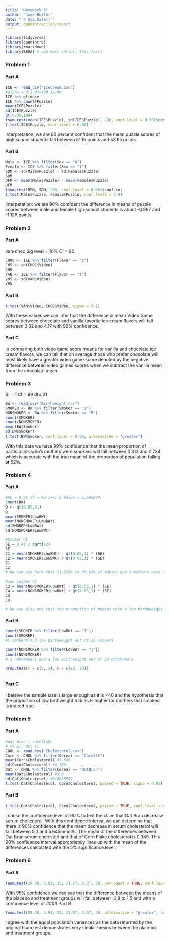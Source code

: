 ```yaml
---
title: "Homework 6"
author: "Jade Butler"
date: "`r Sys.Date()`"
output: openintro::lab_report
---
```


```r
library(tidyverse)
library(openintro)
library(rmarkdown)
library(BSDA) # you must install this first
```

### Problem 1
#### Part A
``` r
ICE <- read_csv("IceCream.csv")
#alpha = 0.1 df=200-1=199
ICE %>% glimpse
ICE %>% count(Puzzle)
mean(ICE$Puzzle) 
sd(ICE$Puzzle)
qt(0.05,199)
tsum.test(mean(ICE$Puzzle), sd(ICE$Puzzle), 200, conf.level = 0.90)$conf.int
t.test(ICE$Puzzle, conf.level = 0.90)

```
Interpretation: we are 90 percent confident that the mean puzzle scores of high school students fall between 51.15 points and 53.65 points.


#### Part B

```r
Male <- ICE %>% filter(Sex == "0")
Female <- ICE %>% filter(Sex == "1")
SDM <- sd(Male$Puzzle) - sd(Female$Puzzle)
SDM
DFM <- mean(Male$Puzzle) - mean(Female$Puzzle)
DFM
tsum.test(DFM, SDM, 200, conf.level = 0.90)$conf.int
t.test(Male$Puzzle, Female$Puzzle, conf.level = 0.9)
```

Interpetation: we are 90% confident the difference in means of puzzle scores between male and female high school students is about -0.997 and -1.126 points.

### Problem 2
#### Part A
van-choc
Sig level = 10%
CI = 90
```r
CHOC <- ICE %>% filter(Flavor == "2") 
CHS <- sd(CHOC$Video)
CHS
VAN <- ICE %>% filter(Flavor == "1")
VHS <- sd(VAN$Video)
VHS
```
#### Part B
```r
t.test(VAN$Video, CHOC$Video, sigma = 0.1)
```
With these values we can infer that the difference in mean Video Game scores between chocolate and vanilla favorite ice cream flavors will fall between 3.82 and 4.17 with 90% confidence.

#### Part C

In comparing both video game score means for vanilla and chocolate ice cream flavors, we can tell that on average those who prefer chocolate will most likely have a greater video game score denoted by the negative difference between video games scores when we subtract the vanilla mean from the chocolate mean.


### Problem 3
SI = 1 CI = 99 df= 21
```r
BW <- read_csv("Birthweight.csv")
SMOKER <- BW %>% filter(Smoker == "1")
NONSMOKER <- BW %>% filter(Smoker == "0")
count(SMOKER)
count(NONSMOKER)
mean(BW$Smoker)
sd(BW$Smoker)
t.test(BW$Smoker, conf.level = 0.99, alternative = "greater")
```
With this data we have 99% confidence that the mean proportion of participants who's mothers were smokers will fall between 0.313 and 0.734 which is accurate with the true mean of the proportion of population falling at 52%.

### Problem 4

#### Part A

```r
#SL = 0.01 df = 42-1=41 p-value = 1.682878
count(BW)
Q <- qt(0.05,41)
Q
mean(SMOKER$LowBWt)
mean(NONSMOKER$LowBWt)
sd(SMOKER$LowBWt)
sd(NONSMOKER$LowBWt)
```
``` r
#Smoker CI
SE = 0.42 / sqrt(42)
SE
C1 = mean(SMOKER$LowBWt) - qt(0.05,1) * (SE)
C2 = mean(SMOKER$LowBWt) + qt(0.05,1) * (SE)
C1 
C2
# We can see here that 11.820% to 33.63% of babies who's mothers were smokers are born with a low birthweight.

#non smoker CI
C3 = mean(NONSMOKER$LowBWt) - qt(0.05,1) * (SE)
C4 = mean(NONSMOKER$LowBWt) + qt(0.05,1) * (SE)
C3
C4

# We can also see that the proportion of babies with a low birthweight who's mothers were non-smokers lies between 5% to 15%

```
#### Part B
```r
count(SMOKER %>% filter(LowBWt == "1"))
count(SMOKER)
#5 smokers had low birthweight out of 22 smokers

count(NONSMOKER %>% filter(LowBWt == "1"))
count(NONSMOKER) 
# 1 nonsmokers had a low birthweight out of 20 nonsmokers

prop.test(x = c(5, 1), n = c(22, 20))



```
#### Part C

I beleive the sample size is large enough as it is <40 and the hypothesis that the proportion of low birthweight babies is higher for mothers that smoked is indeed true.

### Problem 5
#### Part A
```r
#oat bran - cornflake 
# 5% SI, 95% CI
CHOL <- read_csv("Cholesterol.csv")
Corn <- CHOL %>% filter(Cereal == "Cornflk")
mean(Corn$Cholesterol) #5.645
sd(Corn$Cholesterol) #0.788
Oat <- CHOL %>% filter(Cereal == "OatBran")
mean(Oat$Cholesterol) #5.3
sd(Oat$Cholesterol) #0.8838552
t.test(Oat$Cholesterol, Corn$Cholesterol, paired = TRUE, sigma = 0.05)
```
#### Part B
```r
t.test(Oat$Cholesterol, Corn$Cholesterol, paired = TRUE, conf.level = 0.90)
```

I chose the confidence level of 90% to test the claim that Oat Bran decrease serum cholesterol. With this confidence interval we can determine that there is 90% confidence that the mean decrease in serum cholesterol will fall between 5.3 and 5.645mmol/L. The mean of the differences between Oat Bran serum cholestorl and that of Corn Flake cholesterol is 0.345. This 90% confidence interval appropriately lines up with the mean of the differences calculated with the 5% significance level.

### Problem 6
#### Part A
```r
tsum.test(20.38, 3.91, 15, 21.57, 3.87, 20, var.equal = TRUE, conf.level = .95)
```
With 95% confidence we can see that the difference between the means of the placebo and treatment groups will fall between -3.8 to 1.5 and with a confidence level of 
#### Part B
```r
tsum.test(20.38, 3.91, 15, 21.57, 3.87, 20, alternative = "greater", conf.level = .95)
```

I agree with the equal population variances as the data returned by the original tsum.test demonstrates very similar means between the placebo and treatment groups.







